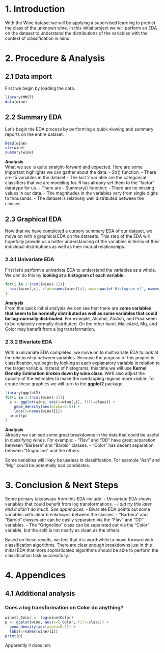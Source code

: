 1. Introduction
===============
With the Wine dataset we will be applying a supervised learning to predict the class of the unknown wine. In this initial project we will perform an EDA on the dataset to understand the distributions of the variables with the context of classification in mind.

2. Procedure & Analysis
=======================
2.1 Data import
---------------
First we begin by loading the data. 
```r
library(MMST)
data(wine)
```

2.2 Summary EDA
---------------
Let's begin the EDA process by performing a quick viewing and summary reports on the entire dataset.
```r
head(wine)
str(wine)
summary(wine)
```
**Analysis**  
What we see is quite straight-forward and expected. Here are some important highlights we can gather about the data:
- Str() function:
  - There are 15 variables in the dataset
  - The last 2 variable are the categorical classifiers that we are modeling for. R has already set them to the "factor" datatype for us.
  - There are 
- Summary() function:
  - There are no missing values in our data. 
  - The magnitudes in the variables vary from single digits to thousands.
  - The dataset is relatively well distributed between the classes.

2.3 Graphical EDA
-----------------
Now that we have completed a cursory summary EDA of our dataset, we move on with a graphical EDA on the datasets. This step of the EDA will hopefully provide us a better understanding of the variables in terms of their individual distributions as well as their mutual relationships. 

### 2.3.1 Univariate EDA
First let's perform a univariate EDA to understand the variables as a whole. We can do this by **looking at a histogram of each variable**.
```r
for(i in 1:(ncol(wine)-2)){
  hist(wine[,i], xlab=names(wine)[i], main=paste('Histogram of', names(wine)[i]))
}
```
**Analysis**  
From this quick initial analysis we can see that there are **some variables that seem to be normally distributed as well as some variables that could be log-normally distributed**. For example, Alcohol, AlcAsh, and Proa seem to be relatively normally distributed. On the other hand, MalicAcid, Mg, and Color may benefit from a log transformation.

### 2.3.2 Bivariate EDA
With a univariate EDA completed, we move on to multivariate EDA to look at the relationship between variables. Because the purpose of this project is classification, we begin by looking at each explanatory variable in relation to the target variable. Instead of histograms, this time we will use **Kernel Density Estimation broken down by wine class**. We'll also adjust the opacity of the estimates to make the overlapping regions more visible. To create these graphics we will turn to the **ggplot2** package.
```r
library(ggplot2)
for(i in 1:(ncol(wine)-2)){
  p <- ggplot(wine, aes(x=wine[,i], fill=class)) +
    geom_density(aes(alpha=0.5)) +
    labs(x=names(wine)[i])
  print(p)
}
```
**Analysis**  
Already we can see some great breakdowns in the data that could be useful in classifying wines. For example:
- "Flav" and "OD" have great separation between "Barbera" and "Barolo" classes.
- "Color" has decent separation between "Grignolino" and the others.

Some variables will likely be useless in classification. For example "Ash" and "Mg" could be potentially bad candidates.

3. Conclusion & Next Steps
==========================
Some primary takeaways from this EDA include:
- Univariate EDA shows variables that could benefit from log transformations.
  - *I did try this later and it didn't do much. See appendices.*
- Bivariate EDA points out some variables with clear breakdowns between the classes.
  - "Barbera" and "Barolo" classes are can be easily separated via the "Flav" and "OD" variables.
  - The "Grignolino" class can be separated out via the "Color" variable, but the split is not nearly as clean as the others.

Based on these results, we feel that it is worthwhile to move forward with classification algorithms. There are clear enough breakdowns just in this initial EDA that more sophisticated algorithms should be able to perform the classification task successfully.

4. Appendices
=============
4.1 Additional analysis
-----------------------
### Does a log transformation on Color do anything?
```r
wine$l_Color <- log(wine$Color)
p <- ggplot(wine, aes(x=l_Color, fill=class)) +
  geom_density(aes(alpha=0.5)) +
  labs(x=names(wine)[i])
print(p)
```
Apparently it does not.
